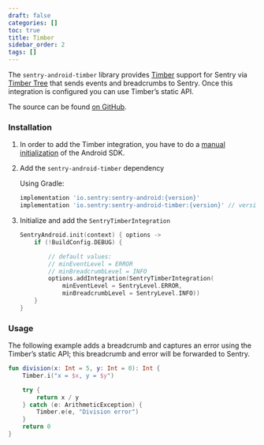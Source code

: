 ```yaml
---
draft: false
categories: []
toc: true
title: Timber
sidebar_order: 2
tags: []
---
```


The `sentry-android-timber` library provides [Timber](https://github.com/JakeWharton/timber) support for Sentry via [Timber Tree](https://github.com/JakeWharton/timber/blob/10f0adce3921ad2929ddf2f3b7fecda2cf3148a5/timber/src/main/java/timber/log/Timber.kt#L20) that sends events and breadcrumbs to Sentry. Once this integration is configured you can use Timber’s static API.

The source can be found [on GitHub](https://github.com/getsentry/sentry-android/tree/master/sentry-android-timber/src/main/java/io/sentry/android/timber).

### Installation

1. In order to add the Timber integration, you have to do a [manual initialization](/platforms/android/#manual-initialization) of the Android SDK.

2. Add the `sentry-android-timber` dependency

   Using Gradle:

   ```groovy
   implementation 'io.sentry:sentry-android:{version}'
   implementation 'io.sentry:sentry-android-timber:{version}' // version >= 2.2.0
   ```

3. Initialize and add the `SentryTimberIntegration`

   ```kotlin
   SentryAndroid.init(context) { options ->
       if (!BuildConfig.DEBUG) {

           // default values:
           // minEventLevel = ERROR
           // minBreadcrumbLevel = INFO
           options.addIntegration(SentryTimberIntegration(
               minEventLevel = SentryLevel.ERROR,
               minBreadcrumbLevel = SentryLevel.INFO))
       }
   }
   ```

### Usage

The following example adds a breadcrumb and captures an error using the Timber’s static API; this breadcrumb and error will be forwarded to Sentry.

```kotlin
fun division(x: Int = 5, y: Int = 0): Int {
    Timber.i("x = $x, y = $y")

    try {
        return x / y
    } catch (e: ArithmeticException) {
        Timber.e(e, "Division error")
    }
    return 0
}
```
